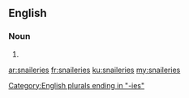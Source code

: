 ==English==

===Noun===
{{head|en|noun plural form}}

# {{plural of|snailery|lang=en}}

[[Category:English plurals ending in "-ies"]]

[[ar:snaileries]]
[[fr:snaileries]]
[[ku:snaileries]]
[[my:snaileries]]